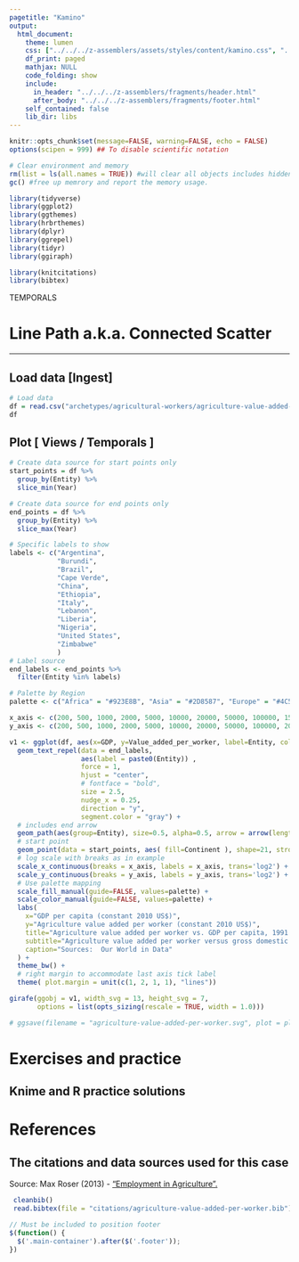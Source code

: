 ```yaml
---
pagetitle: "Kamino"
output: 
  html_document:
    theme: lumen
    css: ["../../../z-assemblers/assets/styles/content/kamino.css", "../../../z-assemblers/assets/icons/line-awesome/css/line-awesome.css"]
    df_print: paged
    mathjax: NULL
    code_folding: show
    include:
      in_header: "../../../z-assemblers/fragments/header.html"
      after_body: "../../../z-assemblers/fragments/footer.html"
    self_contained: false
    lib_dir: libs
---
```


```r

knitr::opts_chunk$set(message=FALSE, warning=FALSE, echo = FALSE)
options(scipen = 999) ## To disable scientific notation

# Clear environment and memory
rm(list = ls(all.names = TRUE)) #will clear all objects includes hidden objects.
gc() #free up memrory and report the memory usage.

library(tidyverse)
library(ggplot2)
library(ggthemes)
library(hrbrthemes)
library(dplyr)
library(ggrepel)
library(tidyr)
library(ggiraph)

library(knitcitations)
library(bibtex)


```

<div class="activity">
TEMPORALS
</div>

# Line Path a.k.a. Connected Scatter

***

## Load data [Ingest]

```r

# Load data
df = read.csv("archetypes/agricultural-workers/agriculture-value-added-per-worker-vs-gdp-per-capita.csv", header = TRUE, stringsAsFactors = TRUE)
df


```

## Plot [ Views / Temporals ]

```r


# Create data source for start points only
start_points = df %>% 
  group_by(Entity) %>% 
  slice_min(Year)

# Create data source for end points only
end_points = df %>% 
  group_by(Entity) %>% 
  slice_max(Year)

# Specific labels to show
labels <- c("Argentina",
            "Burundi",
            "Brazil",
            "Cape Verde",
            "China",
            "Ethiopia",
            "Italy",
            "Lebanon",
            "Liberia",
            "Nigeria",
            "United States",
            "Zimbabwe"
            )
# Label source
end_labels <- end_points %>%
  filter(Entity %in% labels)

# Palette by Region
palette <- c("Africa" = "#923E8B", "Asia" = "#2D8587", "Europe" = "#4C5C78", "North America" = "#E04E4B", "Oceania" = "#A8633C", "South America" = "#932834", "Composite" = "#cccccb", "World" = "#cccccb")

x_axis <- c(200, 500, 1000, 2000, 5000, 10000, 20000, 50000, 100000, 150000)
y_axis <- c(200, 500, 1000, 2000, 5000, 10000, 20000, 50000, 100000, 200000)

v1 <- ggplot(df, aes(x=GDP, y=Value_added_per_worker, label=Entity, color=Continent, group=Entity)) +
  geom_text_repel(data = end_labels, 
                  aes(label = paste0(Entity)) , 
                  force = 1,
                  hjust = "center", 
                  # fontface = "bold", 
                  size = 2.5, 
                  nudge_x = 0.25, 
                  direction = "y",
                  segment.color = "gray") +
  # includes end arrow
  geom_path(aes(group=Entity), size=0.5, alpha=0.5, arrow = arrow(length = unit(0.10, "cm"), type = "closed")) +
  # start point
  geom_point(data = start_points, aes( fill=Continent ), shape=21, stroke=1, size=0.25) +
  # log scale with breaks as in example
  scale_x_continuous(breaks = x_axis, labels = x_axis, trans='log2') +
  scale_y_continuous(breaks = y_axis, labels = y_axis, trans='log2') +
  # Use palette mapping
  scale_fill_manual(guide=FALSE, values=palette) +
  scale_color_manual(guide=FALSE, values=palette) +
  labs(
    x="GDP per capita (constant 2010 US$)",
    y="Agriculture value added per worker (constant 2010 US$)",
    title="Agriculture value added per worker vs. GDP per capita, 1991 to 2017",
    subtitle="Agriculture value added per worker versus gross domestic product (GDP) per capita, both measured in constant 2010\nUS$. Agriculture value added per worker is a measure of agricultural productivity. It corresponds to the ratio between\nvalue added in agriculture (constant 2010 US$) and number of people employed in agriculture.",
    caption="Sources:  Our World in Data"
  ) + 
  theme_bw() +
  # right margin to accommodate last axis tick label
  theme( plot.margin = unit(c(1, 2, 1, 1), "lines"))

girafe(ggobj = v1, width_svg = 13, height_svg = 7,
       options = list(opts_sizing(rescale = TRUE, width = 1.0)))

```



```r

# ggsave(filename = "agriculture-value-added-per-worker.svg", plot = plot, width=13.33, height=7.5)

```



# Exercises and practice
## Knime and R practice solutions



# References
## The citations and data sources used for this case

Source: Max Roser (2013) - <a href="https://ourworldindata.org/employment-in-agriculture" target="_blank"> "Employment in Agriculture". </a>

```r

 cleanbib()
 read.bibtex(file = "citations/agriculture-value-added-per-worker.bib")

```



```js

// Must be included to position footer
$(function() {
  $('.main-container').after($('.footer'));
})

```

